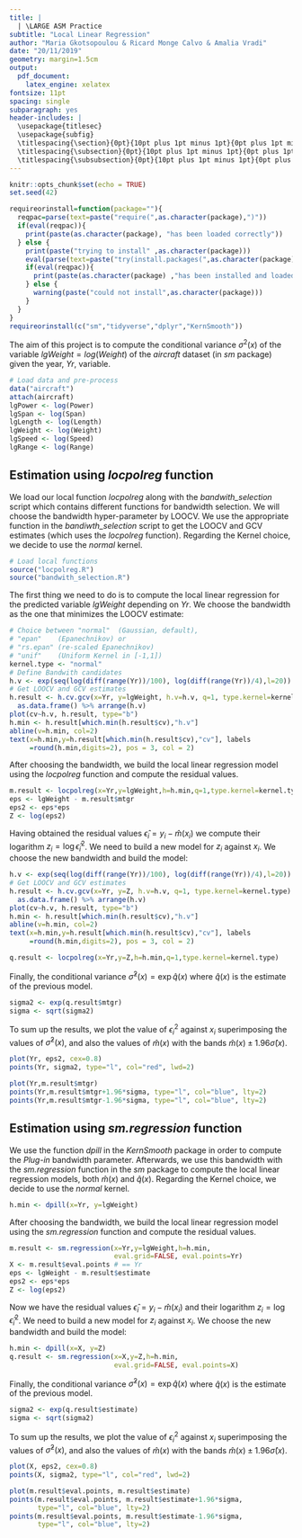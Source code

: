 ```yaml
---
title: | 
  | \LARGE ASM Practice 
subtitle: "Local Linear Regression"
author: "Maria Gkotsopoulou & Ricard Monge Calvo & Amalia Vradi"
date: "20/11/2019"
geometry: margin=1.5cm
output: 
  pdf_document: 
    latex_engine: xelatex
fontsize: 11pt
spacing: single
subparagraph: yes
header-includes: |
  \usepackage{titlesec}
  \usepackage{subfig}
  \titlespacing{\section}{0pt}{10pt plus 1pt minus 1pt}{0pt plus 1pt minus 1pt}
  \titlespacing{\subsection}{0pt}{10pt plus 1pt minus 1pt}{0pt plus 1pt minus 1pt}
  \titlespacing{\subsubsection}{0pt}{10pt plus 1pt minus 1pt}{0pt plus 1pt minus 1pt}
---
```


```r
knitr::opts_chunk$set(echo = TRUE)
set.seed(42)
```

```r
requireorinstall=function(package=""){
  reqpac=parse(text=paste("require(",as.character(package),")"))
  if(eval(reqpac)){
    print(paste(as.character(package), "has been loaded correctly"))
  } else {
    print(paste("trying to install" ,as.character(package)))
    eval(parse(text=paste("try(install.packages(",as.character(package),"))")))
    if(eval(reqpac)){
      print(paste(as.character(package) ,"has been installed and loaded correctly"))
    } else {
      warning(paste("could not install",as.character(package)))
    }
  }
}
requireorinstall(c("sm","tidyverse","dplyr","KernSmooth"))
```
The aim of this project is to compute the conditional variance $\sigma^2 (x)$ 
of the variable $lgWeight=log(Weight)$ of the *aircraft* dataset (in *sm*
package) given the year, *Yr*, variable.

```r
# Load data and pre-process
data("aircraft")
attach(aircraft)
lgPower <- log(Power)
lgSpan <- log(Span)
lgLength <- log(Length)
lgWeight <- log(Weight)
lgSpeed <- log(Speed)
lgRange <- log(Range)
```

## Estimation using *locpolreg* function

We load our local function *locpolreg* along with the *bandwith_selection* 
script which contains different functions for bandwidth selection.
We will choose the bandwidth hyper-parameter by LOOCV. We use the appropriate 
function in the *bandiwth_selection* script to get the LOOCV and GCV estimates
(which uses the *locpolreg* function).
Regarding the Kernel choice, we decide to use the *normal* kernel.

```r
# Load local functions
source("locpolreg.R")
source("bandwith_selection.R")
```

The first thing we need to do is to compute the local linear regression for the predicted
variable *lgWeight* depending on *Yr*. We choose the bandwidth as the one that
minimizes the LOOCV estimate:

```r
# Choice between "normal"  (Gaussian, default), 
# "epan"    (Epanechnikov) or 
# "rs.epan" (re-scaled Epanechnikov)
# "unif"    (Uniform Kernel in [-1,1])
kernel.type <- "normal"
# Define Bandwith candidates
h.v <- exp(seq(log(diff(range(Yr))/100), log(diff(range(Yr))/4),l=20))
# Get LOOCV and GCV estimates
h.result <- h.cv.gcv(x=Yr, y=lgWeight, h.v=h.v, q=1, type.kernel=kernel.type) %>% 
  as.data.frame() %>% arrange(h.v)
plot(cv~h.v, h.result, type="b")
h.min <- h.result[which.min(h.result$cv),"h.v"]
abline(v=h.min, col=2)
text(x=h.min,y=h.result[which.min(h.result$cv),"cv"], labels
     =round(h.min,digits=2), pos = 3, col = 2)
```

After choosing the bandwidth, we build the local linear regression model using
the *locpolreg* function and compute the residual values.

```r
m.result <- locpolreg(x=Yr,y=lgWeight,h=h.min,q=1,type.kernel=kernel.type)
eps <- lgWeight - m.result$mtgr
eps2 <- eps*eps
Z <- log(eps2)
```

Having obtained the residual values $\hat{\epsilon}_i = y_i - \hat{m}(x_i)$ we compute
their logarithm $z_i = \log{\hat{\epsilon}^2_i }$. We need to build a new model 
for $z_i$ against $x_i$. We choose the new bandwidth and build the model:

```r
h.v <- exp(seq(log(diff(range(Yr))/100), log(diff(range(Yr))/4),l=20))
# Get LOOCV and GCV estimates
h.result <- h.cv.gcv(x=Yr, y=Z, h.v=h.v, q=1, type.kernel=kernel.type) %>% 
  as.data.frame() %>% arrange(h.v)
plot(cv~h.v, h.result, type="b")
h.min <- h.result[which.min(h.result$cv),"h.v"]
abline(v=h.min, col=2)
text(x=h.min,y=h.result[which.min(h.result$cv),"cv"], labels
     =round(h.min,digits=2), pos = 3, col = 2)
```

```r
q.result <- locpolreg(x=Yr,y=Z,h=h.min,q=1,type.kernel=kernel.type)
```

Finally, the conditional variance $\hat{\sigma}^2(x) =\exp{\hat{q}(x)}$ where 
$\hat{q}(x)$ is the estimate of the previous model.

```r
sigma2 <- exp(q.result$mtgr)
sigma <- sqrt(sigma2)
```

To sum up the results, we plot the value of $\epsilon_i^2$ against $x_i$ 
superimposing the values of $\hat{\sigma}^2(x)$, and also the values of 
$\hat{m}(x)$ with the bands $\hat{m}(x) \pm 1.96\hat{\sigma}(x)$.

```r
plot(Yr, eps2, cex=0.8)
points(Yr, sigma2, type="l", col="red", lwd=2)

plot(Yr,m.result$mtgr)
points(Yr,m.result$mtgr+1.96*sigma, type="l", col="blue", lty=2)
points(Yr,m.result$mtgr-1.96*sigma, type="l", col="blue", lty=2)
```

## Estimation using *sm.regression* function

We use the function *dpill* in the *KernSmooth* package in order to compute the
*Plug-in* bandwidth parameter. Afterwards, we use this bandwidth with the
*sm.regression* function in the *sm* package to compute the local linear 
regression models, both $\hat{m}(x)$ and $\hat{q}(x)$.
Regarding the Kernel choice, we decide to use the *normal* kernel.

```r
h.min <- dpill(x=Yr, y=lgWeight)
```

After choosing the bandwidth, we build the local linear regression model using
the *sm.regression* function and compute the residual values.

```r
m.result <- sm.regression(x=Yr,y=lgWeight,h=h.min,
                          eval.grid=FALSE, eval.points=Yr)
X <- m.result$eval.points # == Yr
eps <- lgWeight - m.result$estimate
eps2 <- eps*eps
Z <- log(eps2)
```

Now we have the residual values $\hat{\epsilon}_i = y_i - \hat{m}(x_i)$ and 
their logarithm $z_i = \log{\hat{\epsilon}^2_i }$. We need to build a new model 
for $z_i$ against $x_i$. We choose the new bandwidth and build the model:

```r
h.min <- dpill(x=X, y=Z)
q.result <- sm.regression(x=X,y=Z,h=h.min,
                          eval.grid=FALSE, eval.points=X)
```

Finally, the conditional variance $\hat{\sigma}^2(x) =\exp{\hat{q}(x)}$ where 
$\hat{q}(x)$ is the estimate of the previous model.

```r
sigma2 <- exp(q.result$estimate)
sigma <- sqrt(sigma2)
```

To sum up the results, we plot the value of $\epsilon_i^2$ against $x_i$ 
superimposing the values of $\hat{\sigma}^2(x)$, and also the values of 
$\hat{m}(x)$ with the bands $\hat{m}(x) \pm 1.96\hat{\sigma}(x)$.

```r
plot(X, eps2, cex=0.8)
points(X, sigma2, type="l", col="red", lwd=2)

plot(m.result$eval.points, m.result$estimate)
points(m.result$eval.points, m.result$estimate+1.96*sigma,
       type="l", col="blue", lty=2)
points(m.result$eval.points, m.result$estimate-1.96*sigma,
       type="l", col="blue", lty=2)
```
